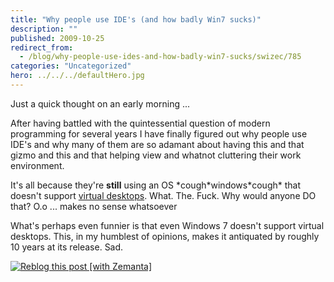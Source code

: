 ```yaml
---
title: "Why people use IDE's (and how badly Win7 sucks)"
description: ""
published: 2009-10-25
redirect_from:
  - /blog/why-people-use-ides-and-how-badly-win7-sucks/swizec/785
categories: "Uncategorized"
hero: ../../../defaultHero.jpg
---
```


Just a quick thought on an early morning ...

After having battled with the quintessential question of modern programming for several years I have finally figured out why people use IDE's and why many of them are so adamant about having this and that gizmo and this and that helping view and whatnot cluttering their work environment.

It's all because they're **still** using an OS \*cough\*windows\*cough\* that doesn't support [virtual desktops](http://en.wikipedia.org/wiki/Virtual_desktop "Virtual desktop"). What. The. Fuck. Why would anyone DO that? O.o ... makes no sense whatsoever

What's perhaps even funnier is that even Windows 7 doesn't support virtual desktops. This, in my humblest of opinions, makes it antiquated by roughly 10 years at its release. Sad.

[![Reblog this post [with Zemanta]](https://img.zemanta.com/reblog_e.png?x-id=d8f787f4-4619-47d5-84f7-b28903f389a6)](http://reblog.zemanta.com/zemified/d8f787f4-4619-47d5-84f7-b28903f389a6/ "Reblog this post [with Zemanta]")
